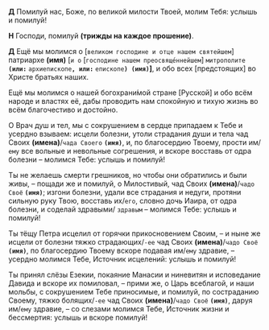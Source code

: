 **Д** Помилуй нас, Боже, по великой милости Твоей, молим Тебя: услышь и помилуй!

**Н** Господи, помилуй **(трижды на каждое прошение)**.

**Д** Ещё мы молимся о <R>[</R>`великом господине и отце нашем святейшем`<R>]</R> патриархе **(имя)** <R>[</R>`и о` <R>[</R>`господине нашем преосвяще́ннейшем`<R>]</R> `митрополите` **`(или:`** `архиепископе`**`, или:`** `епископе`**`) (имя)`]**, и обо всех <R>[</R>предстоящих<R>]</R> во Христе братьях наших.

Ещё мы молимся о нашей богохрани́мой стране <R>[</R>Русской<R>]</R> и обо всём народе и властях её, дабы проводить нам спокойную и тихую жизнь во всём благочестиво и достойно.

О Врач душ и тел, мы с сокрушением в сердце припадаем к Тебе и усердно взываем: исцели болезни, утоли страдания души и тела чад Своих **(имена)**/`чада
Своего` **`(имя)`**, и, по благосердию Твоему, прости им/`ему` все вольные и невольные согрешения, и вскоре восставь от одра болезни – молимся Тебе: услышь
и помилуй!

Ты не желаешь смерти грешников, но чтобы они обратились и были живы, – пощади же и помилуй, о Милостивый, чад Своих **(имена)**/`чадо Своё` **`(имя)`**; изгони болезни, удали все страдания и недуги, протяни сильную руку Твою, восставь их/`его`, словно дочь Иаира, от одра болезни, и соделай здравыми/
`здравым` – молимся Тебе: услышь и помилуй!

Ты тёщу Петра исцелил от горячки прикосновением Своим, – и ныне же исцели от болезни тяжко страдающих/`-ее` чад Своих **(имена)**/`чадо Своё` **`(имя)`**,
по благосердию Твоему вскоре подавая им/`ему` здравие, – усердно молимся Тебе, Источник исцелений: услышь и помилуй!

Ты принял слёзы Езекии, покаяние Манасии и ниневитян и исповедание Давида и вскоре их помиловал, – прими же, о Царь всеблагой, и наши мольбы, с сокрушением Тебе приносимые, и помилуй, по состраданию Своему, тяжко болящих/`-ее` чад Своих **(имена)**/`чадо Своё` **`(имя)`**, даруя им/`ему` здравие, – со слезами молимся Тебе, Источник жизни и бессмертия: услышь и вскоре помилуй!
